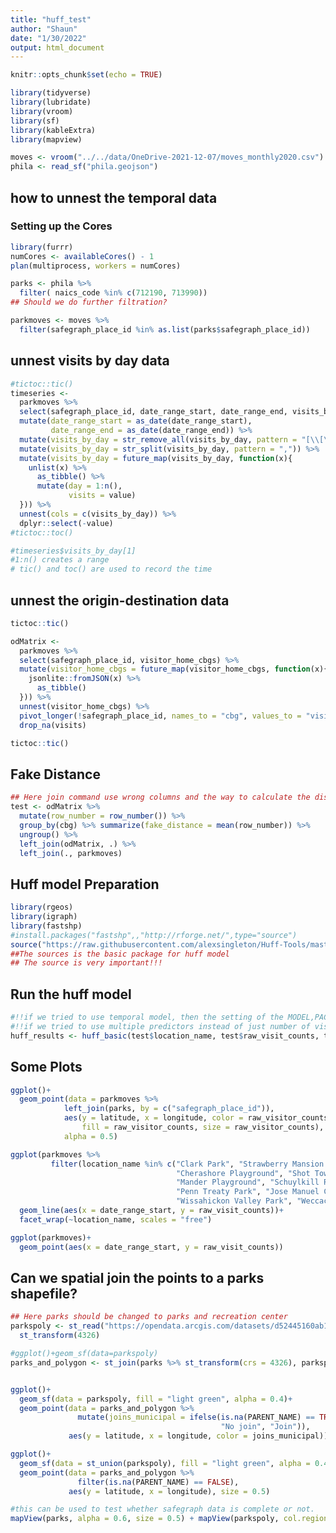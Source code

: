 ```yaml
---
title: "huff_test"
author: "Shaun"
date: "1/30/2022"
output: html_document
---
```


```r
knitr::opts_chunk$set(echo = TRUE)
```

```r
library(tidyverse)
library(lubridate)
library(vroom)
library(sf)
library(kableExtra)
library(mapview)
```

```r
moves <- vroom("../../data/OneDrive-2021-12-07/moves_monthly2020.csv")
phila <- read_sf("phila.geojson")
```

## how to unnest the temporal data
### Setting up the Cores
```r
library(furrr)
numCores <- availableCores() - 1
plan(multiprocess, workers = numCores)
```

```r
parks <- phila %>% 
  filter( naics_code %in% c(712190, 713990))
## Should we do further filtration? 

parkmoves <- moves %>% 
  filter(safegraph_place_id %in% as.list(parks$safegraph_place_id))
```

## unnest visits by day data
```r
#tictoc::tic()
timeseries <- 
  parkmoves %>% 
  select(safegraph_place_id, date_range_start, date_range_end, visits_by_day) %>%
  mutate(date_range_start = as_date(date_range_start),
         date_range_end = as_date(date_range_end)) %>%
  mutate(visits_by_day = str_remove_all(visits_by_day, pattern = "[\\[\\]]")) %>% 
  mutate(visits_by_day = str_split(visits_by_day, pattern = ",")) %>%
  mutate(visits_by_day = future_map(visits_by_day, function(x){
    unlist(x) %>%
      as_tibble() %>%
      mutate(day = 1:n(),
             visits = value)
  })) %>%
  unnest(cols = c(visits_by_day)) %>% 
  dplyr::select(-value)
#tictoc::toc()

#timeseries$visits_by_day[1]
#1:n() creates a range
# tic() and toc() are used to record the time
```

## unnest the origin-destination data
```r
tictoc::tic()

odMatrix <- 
  parkmoves %>% 
  select(safegraph_place_id, visitor_home_cbgs) %>%
  mutate(visitor_home_cbgs = future_map(visitor_home_cbgs, function(x){
    jsonlite::fromJSON(x) %>% 
      as_tibble()
  })) %>% 
  unnest(visitor_home_cbgs) %>%
  pivot_longer(!safegraph_place_id, names_to = "cbg", values_to = "visits") %>%
  drop_na(visits)

tictoc::tic()
```

## Fake Distance
```r
## Here join command use wrong columns and the way to calculate the distance should be change. 
test <- odMatrix %>% 
  mutate(row_number = row_number()) %>% 
  group_by(cbg) %>% summarize(fake_distance = mean(row_number)) %>% 
  ungroup() %>% 
  left_join(odMatrix, .) %>% 
  left_join(., parkmoves)
```

## Huff model Preparation
```r
library(rgeos)
library(igraph)
library(fastshp)
#install.packages("fastshp",,"http://rforge.net/",type="source")
source("https://raw.githubusercontent.com/alexsingleton/Huff-Tools/master/huff-tools.r")
##The sources is the basic package for huff model
## The source is very important!!!
```

## Run the huff model
```r
#!!if we tried to use temporal model, then the setting of the MODEL,PACKAGES should be changed
#!!if we tried to use multiple predictors instead of just number of visitors, then the package should be changed
huff_results <- huff_basic(test$location_name, test$raw_visit_counts, test$cbg, test$fake_distance)

```

## Some Plots
```r
ggplot()+
  geom_point(data = parkmoves %>%
            left_join(parks, by = c("safegraph_place_id")), 
            aes(y = latitude, x = longitude, color = raw_visitor_counts,
                fill = raw_visitor_counts, size = raw_visitor_counts),
            alpha = 0.5)

ggplot(parkmoves %>%
         filter(location_name %in% c("Clark Park", "Strawberry Mansion Playground",
                                     "Cherashore Playground", "Shot Tower Playground",
                                     "Mander Playground", "Schuylkill River Park",
                                     "Penn Treaty Park", "Jose Manuel Collazo Playground",
                                     "Wissahickon Valley Park", "Weccacoe Playground")))+
  geom_line(aes(x = date_range_start, y = raw_visit_counts))+
  facet_wrap(~location_name, scales = "free")

ggplot(parkmoves)+
  geom_point(aes(x = date_range_start, y = raw_visit_counts))
```
## Can we spatial join the points to a parks shapefile?
```r
## Here parks should be changed to parks and recreation center
parkspoly <- st_read("https://opendata.arcgis.com/datasets/d52445160ab14380a673e5849203eb64_0.geojson") %>%
  st_transform(4326)

#ggplot()+geom_sf(data=parkspoly)
parks_and_polygon <- st_join(parks %>% st_transform(crs = 4326), parkspoly)  


ggplot()+
  geom_sf(data = parkspoly, fill = "light green", alpha = 0.4)+
  geom_point(data = parks_and_polygon %>%
               mutate(joins_municipal = ifelse(is.na(PARENT_NAME) == TRUE, 
                                               "No join", "Join")), 
             aes(y = latitude, x = longitude, color = joins_municipal))

ggplot()+
  geom_sf(data = st_union(parkspoly), fill = "light green", alpha = 0.4)+
  geom_point(data = parks_and_polygon %>%
               filter(is.na(PARENT_NAME) == FALSE), 
             aes(y = latitude, x = longitude), size = 0.5)

#this can be used to test whether safegraph data is complete or not.
mapView(parks, alpha = 0.6, size = 0.5) + mapView(parkspoly, col.regions = "green")
```

